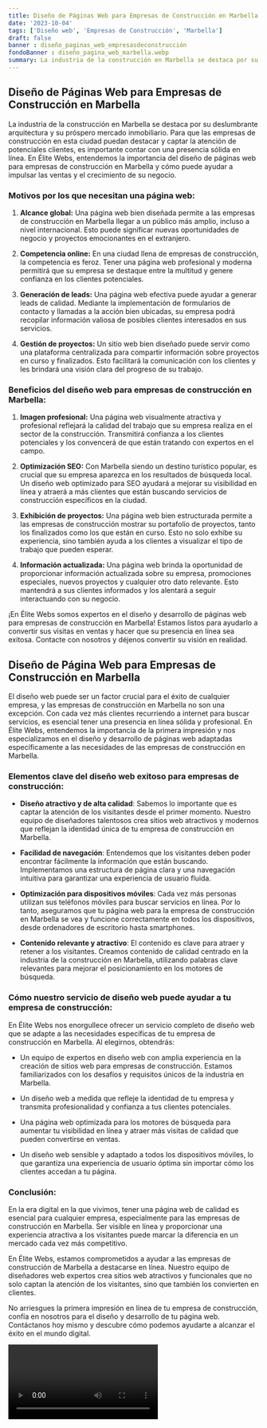 ```yaml
---
title: Diseño de Páginas Web para Empresas de Construcción en Marbella
date: '2023-10-04'
tags: ['Diseño web', 'Empresas de Construcción', 'Marbella']
draft: false
banner : diseño_paginas_web_empresasdeconstrucción
fondoBanner : diseño_pagina_web_marbella.webp
summary: La industria de la construcción en Marbella se destaca por su deslumbrante arquitectura y su próspero mercado inmobiliario. Para que las empresas de construcción en esta ciudad puedan destacar y captar la atención de potenciales clientes, es importante contar con una presencia sólida en línea. En Élite Webs, entendemos la importancia del diseño de páginas web para empresas de construcción en Marbella y cómo puede ayudar a impulsar las ventas y el crecimiento de su negocio.
---
```


## Diseño de Páginas Web para Empresas de Construcción en Marbella

La industria de la construcción en Marbella se destaca por su deslumbrante arquitectura y su próspero mercado inmobiliario. Para que las empresas de construcción en esta ciudad puedan destacar y captar la atención de potenciales clientes, es importante contar con una presencia sólida en línea. En Élite Webs, entendemos la importancia del diseño de páginas web para empresas de construcción en Marbella y cómo puede ayudar a impulsar las ventas y el crecimiento de su negocio.

### Motivos por los que necesitan una página web:

1. **Alcance global:** Una página web bien diseñada permite a las empresas de construcción en Marbella llegar a un público más amplio, incluso a nivel internacional. Esto puede significar nuevas oportunidades de negocio y proyectos emocionantes en el extranjero.

2. **Competencia online:** En una ciudad llena de empresas de construcción, la competencia es feroz. Tener una página web profesional y moderna permitirá que su empresa se destaque entre la multitud y genere confianza en los clientes potenciales.

3. **Generación de leads:** Una página web efectiva puede ayudar a generar leads de calidad. Mediante la implementación de formularios de contacto y llamadas a la acción bien ubicadas, su empresa podrá recopilar información valiosa de posibles clientes interesados en sus servicios.

4. **Gestión de proyectos:** Un sitio web bien diseñado puede servir como una plataforma centralizada para compartir información sobre proyectos en curso y finalizados. Esto facilitará la comunicación con los clientes y les brindará una visión clara del progreso de su trabajo.

### Beneficios del diseño web para empresas de construcción en Marbella:

1. **Imagen profesional:** Una página web visualmente atractiva y profesional reflejará la calidad del trabajo que su empresa realiza en el sector de la construcción. Transmitirá confianza a los clientes potenciales y los convencerá de que están tratando con expertos en el campo.

2. **Optimización SEO:** Con Marbella siendo un destino turístico popular, es crucial que su empresa aparezca en los resultados de búsqueda local. Un diseño web optimizado para SEO ayudará a mejorar su visibilidad en línea y atraerá a más clientes que están buscando servicios de construcción específicos en la ciudad.

3. **Exhibición de proyectos:** Una página web bien estructurada permite a las empresas de construcción mostrar su portafolio de proyectos, tanto los finalizados como los que están en curso. Esto no solo exhibe su experiencia, sino también ayuda a los clientes a visualizar el tipo de trabajo que pueden esperar.

4. **Información actualizada:** Una página web brinda la oportunidad de proporcionar información actualizada sobre su empresa, promociones especiales, nuevos proyectos y cualquier otro dato relevante. Esto mantendrá a sus clientes informados y los alentará a seguir interactuando con su negocio.

¡En Élite Webs somos expertos en el diseño y desarrollo de páginas web para empresas de construcción en Marbella! Estamos listos para ayudarlo a convertir sus visitas en ventas y hacer que su presencia en línea sea exitosa. Contacte con nosotros y déjenos convertir su visión en realidad.

<GifSeo />

<Cta />

## Diseño de Página Web para Empresas de Construcción en Marbella

El diseño web puede ser un factor crucial para el éxito de cualquier empresa, y las empresas de construcción en Marbella no son una excepción. Con cada vez más clientes recurriendo a internet para buscar servicios, es esencial tener una presencia en línea sólida y profesional. En Élite Webs, entendemos la importancia de la primera impresión y nos especializamos en el diseño y desarrollo de páginas web adaptadas específicamente a las necesidades de las empresas de construcción en Marbella.

### Elementos clave del diseño web exitoso para empresas de construcción: 

- **Diseño atractivo y de alta calidad**: Sabemos lo importante que es captar la atención de los visitantes desde el primer momento. Nuestro equipo de diseñadores talentosos crea sitios web atractivos y modernos que reflejan la identidad única de tu empresa de construcción en Marbella.

- **Facilidad de navegación**: Entendemos que los visitantes deben poder encontrar fácilmente la información que están buscando. Implementamos una estructura de página clara y una navegación intuitiva para garantizar una experiencia de usuario fluida.

- **Optimización para dispositivos móviles**: Cada vez más personas utilizan sus teléfonos móviles para buscar servicios en línea. Por lo tanto, aseguramos que tu página web para la empresa de construcción en Marbella se vea y funcione correctamente en todos los dispositivos, desde ordenadores de escritorio hasta smartphones.

- **Contenido relevante y atractivo**: El contenido es clave para atraer y retener a los visitantes. Creamos contenido de calidad centrado en la industria de la construcción en Marbella, utilizando palabras clave relevantes para mejorar el posicionamiento en los motores de búsqueda.

### Cómo nuestro servicio de diseño web puede ayudar a tu empresa de construcción:

En Élite Webs nos enorgullece ofrecer un servicio completo de diseño web que se adapte a las necesidades específicas de tu empresa de construcción en Marbella. Al elegirnos, obtendrás:

- Un equipo de expertos en diseño web con amplia experiencia en la creación de sitios web para empresas de construcción. Estamos familiarizados con los desafíos y requisitos únicos de la industria en Marbella.

- Un diseño web a medida que refleje la identidad de tu empresa y transmita profesionalidad y confianza a tus clientes potenciales.

- Una página web optimizada para los motores de búsqueda para aumentar tu visibilidad en línea y atraer más visitas de calidad que pueden convertirse en ventas.

- Un diseño web sensible y adaptado a todos los dispositivos móviles, lo que garantiza una experiencia de usuario óptima sin importar cómo los clientes accedan a tu página.

### Conclusión:

En la era digital en la que vivimos, tener una página web de calidad es esencial para cualquier empresa, especialmente para las empresas de construcción en Marbella. Ser visible en línea y proporcionar una experiencia atractiva a los visitantes puede marcar la diferencia en un mercado cada vez más competitivo.

En Élite Webs, estamos comprometidos a ayudar a las empresas de construcción de Marbella a destacarse en línea. Nuestro equipo de diseñadores web expertos crea sitios web atractivos y funcionales que no solo captan la atención de los visitantes, sino que también los convierten en clientes.

No arriesgues la primera impresión en línea de tu empresa de construcción, confía en nosotros para el diseño y desarrollo de tu página web. Contáctanos hoy mismo y descubre cómo podemos ayudarte a alcanzar el éxito en el mundo digital.

<Video />

<CtaBot job='Empresas de Construcción' city='Marbella'/>

<Gmaps query='Marbella+españa+maps' />